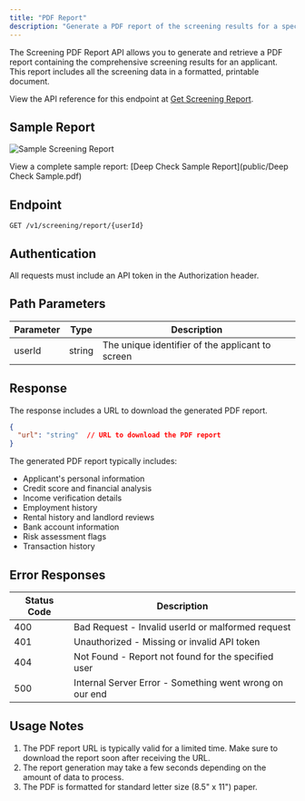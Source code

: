```yaml
---
title: "PDF Report"
description: "Generate a PDF report of the screening results for a specific applicant."
---
```


The Screening PDF Report API allows you to generate and retrieve a PDF report containing the comprehensive screening results for an applicant. This report includes all the screening data in a formatted, printable document.

View the API reference for this endpoint at [Get Screening Report](/api-reference/screening/get-the-screening-report).

## Sample Report

![Sample Screening Report](public/pdf-sample.jpg)

View a complete sample report: [Deep Check Sample Report](public/Deep Check Sample.pdf)

## Endpoint

```http
GET /v1/screening/report/{userId}
```

## Authentication

All requests must include an API token in the Authorization header.

## Path Parameters

| Parameter | Type   | Description                                      |
|-----------|--------|--------------------------------------------------|
| userId    | string | The unique identifier of the applicant to screen |

## Response

The response includes a URL to download the generated PDF report.

```json
{
  "url": "string"  // URL to download the PDF report
}
```

The generated PDF report typically includes:
- Applicant's personal information
- Credit score and financial analysis
- Income verification details
- Employment history
- Rental history and landlord reviews
- Bank account information
- Risk assessment flags
- Transaction history

## Error Responses

| Status Code | Description                                                  |
|-------------|--------------------------------------------------------------|
| 400         | Bad Request - Invalid userId or malformed request            |
| 401         | Unauthorized - Missing or invalid API token                   |
| 404         | Not Found - Report not found for the specified user          |
| 500         | Internal Server Error - Something went wrong on our end      |

## Usage Notes

1. The PDF report URL is typically valid for a limited time. Make sure to download the report soon after receiving the URL.
2. The report generation may take a few seconds depending on the amount of data to process.
3. The PDF is formatted for standard letter size (8.5" x 11") paper.